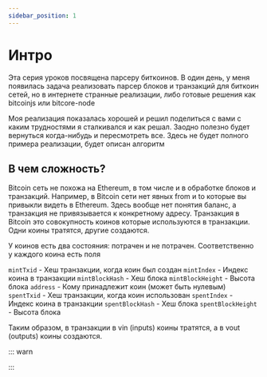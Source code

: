 ```yaml
---
sidebar_position: 1
---
```


# Интро

Эта серия уроков посвящена парсеру биткоинов. В один день, у меня появилась задача реализовать парсер блоков и транзакций
для биткоин сетей, но в интернете странные реализации, либо готовые решения как bitcoinjs или bitcore-node

Моя реализация показалась хорошей и решил поделиться с вами с каким трудностями я сталкивался и как решал. Заодно полезно будет
вернуться когда-нибудь и пересмотреть все. Здесь не будет полного примера реализации, будет описан алгоритм

## В чем сложность?

Bitcoin сеть не похожа на Ethereum, в том числе и в обработке блоков и транзакций. Например, в Bitcoin сети нет явных from и to
которые вы привыкли видеть в Ethereum. Здесь вообще нет понятия баланс, а транзакция не привязывается к конкретному адресу.
Транзакция в Bitcoin это совокупность коинов которые используются в транзакции. Одни коины тратятся, другие создаются.

У коинов есть два состояния: потрачен и не потрачен. Соответственно у каждого коина есть поля

`mintTxid` - Хеш транзакции, когда коин был создан
`mintIndex` - Индекс коина в транзакции
`mintBlockHash` - Хеш блока
`mintBlockHeight` - Высота блока
`address` - Кому принадлежит коин (может быть нулевым)
`spentTxid` - Хеш транзакции, когда коин использован
`spentIndex` - Индекс коина в транзакции
`spentBlockHash` - Хеш блока
`spentBlockHeight` - Высота блока

Таким образом, в транзакции в vin (inputs) коины тратятся, а в vout (outputs) коины создаются.

::: warn

:::
